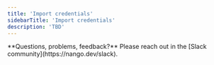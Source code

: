 ```yaml
---
title: 'Import credentials'
sidebarTitle: 'Import credentials'
description: 'TBD'
---
```


<Tip>
    **Questions, problems, feedback?** Please reach out in the [Slack community](https://nango.dev/slack).
</Tip>